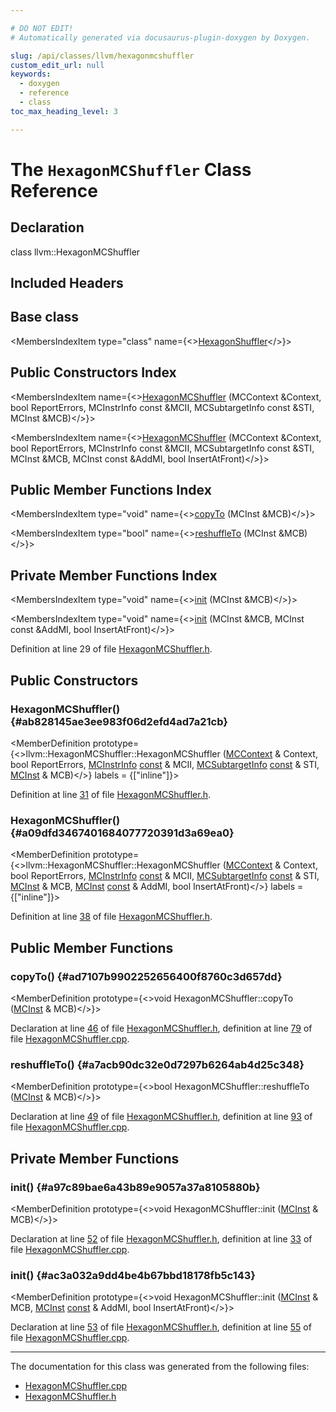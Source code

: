 ```yaml
---

# DO NOT EDIT!
# Automatically generated via docusaurus-plugin-doxygen by Doxygen.

slug: /api/classes/llvm/hexagonmcshuffler
custom_edit_url: null
keywords:
  - doxygen
  - reference
  - class
toc_max_heading_level: 3

---
```





# The `HexagonMCShuffler` Class Reference

<DoxygenPage pluginConfig={pluginConfig}>



## Declaration

<CodeBlock>class llvm::HexagonMCShuffler</CodeBlock>

## Included Headers

<IncludesList>
<IncludesListItem
  filePath="Target/Hexagon/MCTargetDesc/HexagonMCShuffler.h"
  permalink="/docs/api/files/lib/lib/target/lib/target/hexagon/lib/target/hexagon/mctargetdesc/hexagonmcshuffler-h"
  isLocal="true" />
</IncludesList>

## Base class

<MembersIndex>

<MembersIndexItem
  type="class"
  name={<><a href="/docs/api/classes/llvm/hexagonshuffler">HexagonShuffler</a></>}>
</MembersIndexItem>

</MembersIndex>

## Public Constructors Index

<MembersIndex>

<MembersIndexItem
  name={<><a href="#ab828145ae3ee983f06d2efd4ad7a21cb">HexagonMCShuffler</a> (MCContext &amp;Context, bool ReportErrors, MCInstrInfo const &amp;MCII, MCSubtargetInfo const &amp;STI, MCInst &amp;MCB)</>}>
</MembersIndexItem>

<MembersIndexItem
  name={<><a href="#a09dfd3467401684077720391d3a69ea0">HexagonMCShuffler</a> (MCContext &amp;Context, bool ReportErrors, MCInstrInfo const &amp;MCII, MCSubtargetInfo const &amp;STI, MCInst &amp;MCB, MCInst const &amp;AddMI, bool InsertAtFront)</>}>
</MembersIndexItem>

</MembersIndex>

## Public Member Functions Index

<MembersIndex>

<MembersIndexItem
  type="void"
  name={<><a href="#ad7107b9902252656400f8760c3d657dd">copyTo</a> (MCInst &amp;MCB)</>}>
</MembersIndexItem>

<MembersIndexItem
  type="bool"
  name={<><a href="#a7acb90dc32e0d7297b6264ab4d25c348">reshuffleTo</a> (MCInst &amp;MCB)</>}>
</MembersIndexItem>

</MembersIndex>

## Private Member Functions Index

<MembersIndex>

<MembersIndexItem
  type="void"
  name={<><a href="#a97c89bae6a43b89e9057a37a8105880b">init</a> (MCInst &amp;MCB)</>}>
</MembersIndexItem>

<MembersIndexItem
  type="void"
  name={<><a href="#ac3a032a9dd4be4b67bbd18178fb5c143">init</a> (MCInst &amp;MCB, MCInst const &amp;AddMI, bool InsertAtFront)</>}>
</MembersIndexItem>

</MembersIndex>


Definition at line 29 of file <a href="/docs/api/files/lib/lib/target/lib/target/hexagon/lib/target/hexagon/mctargetdesc/hexagonmcshuffler-h">HexagonMCShuffler.h</a>.

<SectionDefinition>

## Public Constructors

### HexagonMCShuffler() {#ab828145ae3ee983f06d2efd4ad7a21cb}

<MemberDefinition
  prototype={<>llvm::HexagonMCShuffler::HexagonMCShuffler (<a href="/docs/api/classes/llvm/mccontext">MCContext</a> &amp; Context, bool ReportErrors, <a href="/docs/api/classes/llvm/mcinstrinfo">MCInstrInfo</a> <a href="/docs/api/files/lib/lib/target/lib/target/aarch64/aarch64promoteconstant-cpp/#a90f8350fecae261c25be85d38b451bff">const</a> &amp; MCII, <a href="/docs/api/classes/llvm/mcsubtargetinfo">MCSubtargetInfo</a> <a href="/docs/api/files/lib/lib/target/lib/target/aarch64/aarch64promoteconstant-cpp/#a90f8350fecae261c25be85d38b451bff">const</a> &amp; STI, <a href="/docs/api/classes/llvm/mcinst">MCInst</a> &amp; MCB)</>}
  labels = {["inline"]}>

Definition at line <a href="/docs/api/files/lib/lib/target/lib/target/hexagon/lib/target/hexagon/mctargetdesc/hexagonmcshuffler-h/#l00031">31</a> of file <a href="/docs/api/files/lib/lib/target/lib/target/hexagon/lib/target/hexagon/mctargetdesc/hexagonmcshuffler-h">HexagonMCShuffler.h</a>.
</MemberDefinition>

### HexagonMCShuffler() {#a09dfd3467401684077720391d3a69ea0}

<MemberDefinition
  prototype={<>llvm::HexagonMCShuffler::HexagonMCShuffler (<a href="/docs/api/classes/llvm/mccontext">MCContext</a> &amp; Context, bool ReportErrors, <a href="/docs/api/classes/llvm/mcinstrinfo">MCInstrInfo</a> <a href="/docs/api/files/lib/lib/target/lib/target/aarch64/aarch64promoteconstant-cpp/#a90f8350fecae261c25be85d38b451bff">const</a> &amp; MCII, <a href="/docs/api/classes/llvm/mcsubtargetinfo">MCSubtargetInfo</a> <a href="/docs/api/files/lib/lib/target/lib/target/aarch64/aarch64promoteconstant-cpp/#a90f8350fecae261c25be85d38b451bff">const</a> &amp; STI, <a href="/docs/api/classes/llvm/mcinst">MCInst</a> &amp; MCB, <a href="/docs/api/classes/llvm/mcinst">MCInst</a> <a href="/docs/api/files/lib/lib/target/lib/target/aarch64/aarch64promoteconstant-cpp/#a90f8350fecae261c25be85d38b451bff">const</a> &amp; AddMI, bool InsertAtFront)</>}
  labels = {["inline"]}>

Definition at line <a href="/docs/api/files/lib/lib/target/lib/target/hexagon/lib/target/hexagon/mctargetdesc/hexagonmcshuffler-h/#l00038">38</a> of file <a href="/docs/api/files/lib/lib/target/lib/target/hexagon/lib/target/hexagon/mctargetdesc/hexagonmcshuffler-h">HexagonMCShuffler.h</a>.
</MemberDefinition>

</SectionDefinition>

<SectionDefinition>

## Public Member Functions

### copyTo() {#ad7107b9902252656400f8760c3d657dd}

<MemberDefinition
  prototype={<>void HexagonMCShuffler::copyTo (<a href="/docs/api/classes/llvm/mcinst">MCInst</a> &amp; MCB)</>}>

Declaration at line <a href="/docs/api/files/lib/lib/target/lib/target/hexagon/lib/target/hexagon/mctargetdesc/hexagonmcshuffler-h/#l00046">46</a> of file <a href="/docs/api/files/lib/lib/target/lib/target/hexagon/lib/target/hexagon/mctargetdesc/hexagonmcshuffler-h">HexagonMCShuffler.h</a>, definition at line <a href="/docs/api/files/lib/lib/target/lib/target/hexagon/lib/target/hexagon/mctargetdesc/hexagonmcshuffler-cpp/#l00079">79</a> of file <a href="/docs/api/files/lib/lib/target/lib/target/hexagon/lib/target/hexagon/mctargetdesc/hexagonmcshuffler-cpp">HexagonMCShuffler.cpp</a>.
</MemberDefinition>

### reshuffleTo() {#a7acb90dc32e0d7297b6264ab4d25c348}

<MemberDefinition
  prototype={<>bool HexagonMCShuffler::reshuffleTo (<a href="/docs/api/classes/llvm/mcinst">MCInst</a> &amp; MCB)</>}>

Declaration at line <a href="/docs/api/files/lib/lib/target/lib/target/hexagon/lib/target/hexagon/mctargetdesc/hexagonmcshuffler-h/#l00049">49</a> of file <a href="/docs/api/files/lib/lib/target/lib/target/hexagon/lib/target/hexagon/mctargetdesc/hexagonmcshuffler-h">HexagonMCShuffler.h</a>, definition at line <a href="/docs/api/files/lib/lib/target/lib/target/hexagon/lib/target/hexagon/mctargetdesc/hexagonmcshuffler-cpp/#l00093">93</a> of file <a href="/docs/api/files/lib/lib/target/lib/target/hexagon/lib/target/hexagon/mctargetdesc/hexagonmcshuffler-cpp">HexagonMCShuffler.cpp</a>.
</MemberDefinition>

</SectionDefinition>

<SectionDefinition>

## Private Member Functions

### init() {#a97c89bae6a43b89e9057a37a8105880b}

<MemberDefinition
  prototype={<>void HexagonMCShuffler::init (<a href="/docs/api/classes/llvm/mcinst">MCInst</a> &amp; MCB)</>}>

Declaration at line <a href="/docs/api/files/lib/lib/target/lib/target/hexagon/lib/target/hexagon/mctargetdesc/hexagonmcshuffler-h/#l00052">52</a> of file <a href="/docs/api/files/lib/lib/target/lib/target/hexagon/lib/target/hexagon/mctargetdesc/hexagonmcshuffler-h">HexagonMCShuffler.h</a>, definition at line <a href="/docs/api/files/lib/lib/target/lib/target/hexagon/lib/target/hexagon/mctargetdesc/hexagonmcshuffler-cpp/#l00033">33</a> of file <a href="/docs/api/files/lib/lib/target/lib/target/hexagon/lib/target/hexagon/mctargetdesc/hexagonmcshuffler-cpp">HexagonMCShuffler.cpp</a>.
</MemberDefinition>

### init() {#ac3a032a9dd4be4b67bbd18178fb5c143}

<MemberDefinition
  prototype={<>void HexagonMCShuffler::init (<a href="/docs/api/classes/llvm/mcinst">MCInst</a> &amp; MCB, <a href="/docs/api/classes/llvm/mcinst">MCInst</a> <a href="/docs/api/files/lib/lib/target/lib/target/aarch64/aarch64promoteconstant-cpp/#a90f8350fecae261c25be85d38b451bff">const</a> &amp; AddMI, bool InsertAtFront)</>}>

Declaration at line <a href="/docs/api/files/lib/lib/target/lib/target/hexagon/lib/target/hexagon/mctargetdesc/hexagonmcshuffler-h/#l00053">53</a> of file <a href="/docs/api/files/lib/lib/target/lib/target/hexagon/lib/target/hexagon/mctargetdesc/hexagonmcshuffler-h">HexagonMCShuffler.h</a>, definition at line <a href="/docs/api/files/lib/lib/target/lib/target/hexagon/lib/target/hexagon/mctargetdesc/hexagonmcshuffler-cpp/#l00055">55</a> of file <a href="/docs/api/files/lib/lib/target/lib/target/hexagon/lib/target/hexagon/mctargetdesc/hexagonmcshuffler-cpp">HexagonMCShuffler.cpp</a>.
</MemberDefinition>

</SectionDefinition>

<hr/>

The documentation for this class was generated from the following files:

<ul>
<li><a href="/docs/api/files/lib/lib/target/lib/target/hexagon/lib/target/hexagon/mctargetdesc/hexagonmcshuffler-cpp">HexagonMCShuffler.cpp</a></li>
<li><a href="/docs/api/files/lib/lib/target/lib/target/hexagon/lib/target/hexagon/mctargetdesc/hexagonmcshuffler-h">HexagonMCShuffler.h</a></li>
</ul>

</DoxygenPage>
